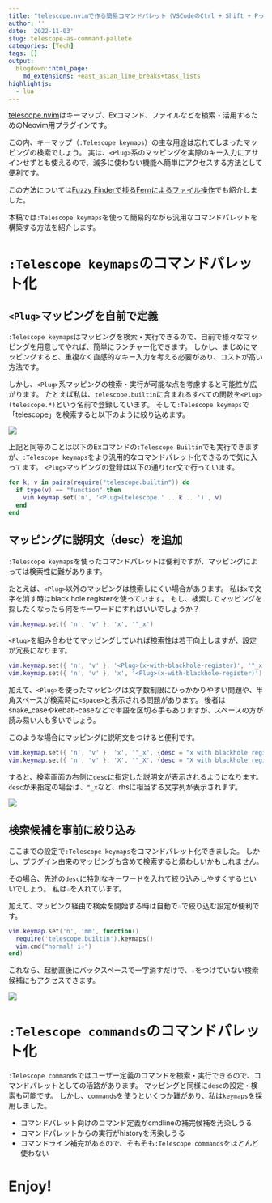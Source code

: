 ```yaml
---
title: "telescope.nvimで作る簡易コマンドパレット（VSCodeのCtrl + Shift + Pっぽいの）"
author: ''
date: '2022-11-03'
slug: telescope-as-command-pallete
categories: [Tech]
tags: []
output:
  blogdown::html_page:
    md_extensions: +east_asian_line_breaks+task_lists
highlightjs:
  - lua
---
```


[telescope.nvim]はキーマップ、Exコマンド、ファイルなどを検索・活用するためのNeovim用プラグインです。

この内、キーマップ（`:Telescope keymaps`）の主な用途は忘れてしまったマッピングの検索でしょう。
実は、`<Plug>`系のマッピングを実際のキー入力にアサインせずとも使えるので、滅多に使わない機能へ簡単にアクセスする方法として便利です。

この方法については[Fuzzy Finderで捗るFernによるファイル操作](Fuzzy Finderで捗るFernによるファイル操作)でも紹介しました。

本稿では`:Telescope keymaps`を使って簡易的ながら汎用なコマンドパレットを構築する方法を紹介します。

# `:Telescope keymaps`のコマンドパレット化

## `<Plug>`マッピングを自前で定義

`:Telescope keymaps`はマッピングを検索・実行できるので、自前で様々なマッピングを用意してやれば、簡単にランチャー化できます。
しかし、まじめにマッピングすると、重複なく直感的なキー入力を考える必要があり、コストが高い方法です。

しかし、`<Plug>`系マッピングの検索・実行が可能な点を考慮すると可能性が広がります。
たとえば私は、`telescope.builtin`に含まれるすべての関数を`<Plug>(telescope.*)`という名前で登録しています。
そして`:Telescope keymaps`で「telescope」を検索すると以下のように絞り込めます。

![](./images/plug-telescope.png)

上記と同等のことは以下のExコマンドの`:Telescope Builtin`でも実行できますが、`:Telescope keymaps`をより汎用的なコマンドパレット化できるので気に入ってます。
`<Plug>`マッピングの登録は以下の通り`for`文で行っています。

``` lua
for k, v in pairs(require("telescope.builtin")) do
  if type(v) == "function" then
    vim.keymap.set('n', '<Plug>(telescope.' .. k .. ')', v)
  end
end
```


## マッピングに説明文（desc）を追加

`:Telescope keymaps`を使ったコマンドパレットは便利ですが、マッピングによっては検索性に難があります。

たとえば、`<Plug>`以外のマッピングは検索しにくい場合があります。
私は`x`で文字を消す時はblack hole registerを使っています。
もし、検索してマッピングを探したくなったら何をキーワードにすればいいでしょうか？

``` lua
vim.keymap.set({ 'n', 'v' }, 'x', '"_x')
```

`<Plug>`を組み合わせてマッピングしていれば検索性は若干向上しますが、設定が冗長になります。

``` lua
vim.keymap.set({ 'n', 'v' }, '<Plug>(x-with-blackhole-register)', '"_x')
vim.keymap.set({ 'n', 'v' }, 'x', '<Plug>(x-with-blackhole-register)')
```

加えて、`<Plug>`を使ったマッピングは文字数制限にひっかかりやすい問題や、半角スペースが検索時に`<Space>`と表示される問題があります。
後者はsnake_caseやkebab-caseなどで単語を区切る手もありますが、スペースの方が読み易い人も多いでしょう。

このような場合にマッピングに説明文をつけると便利です。

``` lua
vim.keymap.set({ 'n', 'v' }, 'x', '"_x', {desc = "x with blackhole register"})
vim.keymap.set({ 'n', 'v' }, 'X', '"_X', {desc = "X with blackhole register"})
```

すると、検索画面の右側に`desc`に指定した説明文が表示されるようになります。
`desc`が未指定の場合は、`"_x`など、rhsに相当する文字列が表示されます。

![](images/desc-telescope.png)

## 検索候補を事前に絞り込み

ここまでの設定で`:Telescope keymaps`をコマンドパレット化できました。
しかし、プラグイン由来のマッピングも含めて検索すると煩わしいかもしれません。

その場合、先述の`desc`に特別なキーワードを入れて絞り込みしやすくするといいでしょう。
私は`☆`を入れています。

加えて、マッピング経由で検索を開始する時は自動で`☆`で絞り込む設定が便利です。

``` lua
vim.keymap.set('n', 'mm', function()
  require('telescope.builtin').keymaps()
  vim.cmd("normal! i☆")
end)
```

これなら、起動直後にバックスペースで一字消すだけで、`☆`をつけていない検索候補にもアクセスできます。

![](images/star-telescope.png)

# `:Telescope commands`のコマンドパレット化

`:Telescope commands`ではユーザー定義のコマンドを検索・実行できるので、コマンドパレットとしての活路があります。
マッピングと同様に`desc`の設定・検索も可能です。
しかし、`commands`を使うといくつか難があり、私は`keymaps`を採用しました。

- コマンドパレット向けのコマンド定義がcmdlineの補完候補を汚染しうる
- コマンドパレットからの実行がhistoryを汚染しうる
- コマンドライン補完があるので、そもそも`:Telescope commands`をほとんど使わない

# Enjoy!

[telescope.nvim]: https://github.com/nvim-telescope/telescope.nvim
